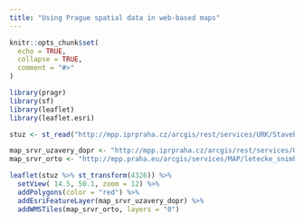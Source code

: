 ```yaml
---
title: "Using Prague spatial data in web-based maps"
---
```


```r
knitr::opts_chunk$set(
  echo = TRUE,
  collapse = TRUE,
  comment = "#>"
)
```

```r
library(pragr)
library(sf)
library(leaflet)
library(leaflet.esri)
```

```r
stuz <- st_read("http://mpp.iprpraha.cz/arcgis/rest/services/URK/StavebniUzavery/MapServer/2/query?f=json&where=SHAPE.AREA%3E3&returnGeometry=true&returnIdsOnly=false&outFields=*")
```

```r
map_srvr_uzavery_dopr <- "http://mpp.iprpraha.cz/arcgis/rest/services/URK/StavebniUzavery/MapServer/3"
map_srvr_orto <- "http://mpp.praha.eu/arcgis/services/MAP/letecke_snimky_posledni_snimkovani_cache/ImageServer/WMSServer"
```


```r
leaflet(stuz %>% st_transform(4326)) %>%
  setView( 14.5, 50.1, zoom = 12) %>%
  addPolygons(color = "red") %>%
  addEsriFeatureLayer(map_srvr_uzavery_dopr) %>%
  addWMSTiles(map_srvr_orto, layers = "0")
```

